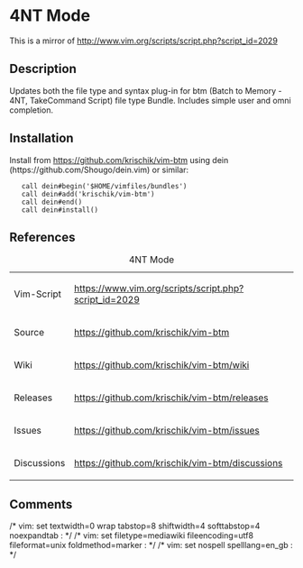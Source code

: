 = 4NT Mode =

This is a mirror of http://www.vim.org/scripts/script.php?script_id=2029

== Description ==

Updates both the file type and syntax plug-in for btm (Batch to Memory - 4NT, TakeCommand Script) file type Bundle. Includes simple user and omni completion.

== Installation ==

Install from https://github.com/krischik/vim-btm using dein (https://github.com/Shougo/dein.vim) or similar:

    call dein#begin('$HOME/vimfiles/bundles')
    call dein#add('krischik/vim-btm')
    call dein#end()
    call dein#install()

== References ==

{|
|+ 4NT Mode
|-
| Vim-Script	|| https://www.vim.org/scripts/script.php?script_id=2029
|-
| Source	|| https://github.com/krischik/vim-btm
|-
| Wiki		|| https://github.com/krischik/vim-btm/wiki
|-
| Releases	|| https://github.com/krischik/vim-btm/releases
|-
| Issues	|| https://github.com/krischik/vim-btm/issues
|-
| Discussions	|| https://github.com/krischik/vim-btm/discussions
|}

==Comments==

/* vim: set textwidth=0 wrap tabstop=8 shiftwidth=4 softtabstop=4 noexpandtab : */
/* vim: set filetype=mediawiki fileencoding=utf8 fileformat=unix foldmethod=marker : */
/* vim: set nospell spelllang=en_gb : */
